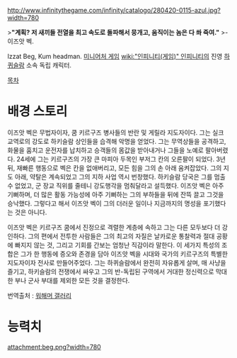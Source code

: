 http://www.infinitythegame.com/infinity/catalogo/280420-0115-azul.jpg?width=780

>'''"계획? 저 새끼들 전열을 최고 속도로 돌파해서 뭉개고, 움직이는 놈은 다 쏴 죽여."'''
>-이즈앗 벡.

Izzat Beg, Kum headman. [[미니어처 게임]] [[wiki:"인피니티(게임)" 인피니티]]의 진영 [[하퀴슬람]] 소속 독립 캐릭터.

[[목차]]
= 배경 스토리 =
이즈앗 벡은 무법자이자, 쿰 키르구즈 병사들의 반란 및 게릴라 지도자이다. 그는 실크 교역로의 강도로 하키슬람 상인들을 습격해 악명을 얻었다. 그는 무역상들을 공격하고, 화물을 훔치고 운전자를 납치하고 승객들의 몸값을 받아내거나 그들을 노예로 팔아버렸다. 24세에 그는 키르구즈의 가장 큰 마피아 두목인 부저그 칸의 오른팔이 되었다. 3년 뒤, 재빠른 행동으로 벡은 칸을 없애버리고, 모든 힘을 그의 손 아래 움켜잡았다. 그의 지도 아래, 약탈은 계속되었고 그의 지하 사업 역시 번창했다. 하키슬람 당국은 그를 멈출 수 없었고, 군 장교 직위를 줄테니 강도행각을 멈춰달라고 설득했다. 이즈앗 벡은 아주 기뻐하며, 더 많은 활동 가능성에 아주 기뻐하는 그의 부하들을 뒤에 잔뜩 끌고 그것을 승낙했다. 그렇다고 해서 이즈앗 벡이 그의 더러운 일이나 지금까지의 명성을 포기했다는 것은 아니다. 

이즈앗 벡은 키르구즈 쿰에서 진정으로 격렬한 계층에 속하고 그는 다른 모두보다 더 강인하다. 그의 편에서 전투한 사람들은 그의 최고의 자질은 날카로운 통찰력과 절대 공황에 빠지지 않는 것, 그리고 기회를 간보는 엄청난 직감이라 말한다. 이 세가지 특성의 조합은 그가 한 행동에 증오와 존경을 담아 이즈앗 벡을 시대와 국가의 키르구즈의 특별한 지도자이자 전사로 만들어주었다. 그는 하퀴슬람에서 완전히 자유롭게 살며, 매 사냥을 즐기고, 하키슬람의 전쟁에서 싸우고 그의 반-독립된 구역에서 거대한 정신력으로 막대한 부나 군사 부대를 제외한 모든 것을 결정한다.

번역출처 : [[워해머 갤러리]]


= 능력치 =
attachment:beg.png?width=780

